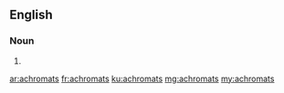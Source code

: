 ==English==

===Noun===
{{head|en}}
# {{plural of|achromat}}

[[ar:achromats]]
[[fr:achromats]]
[[ku:achromats]]
[[mg:achromats]]
[[my:achromats]]